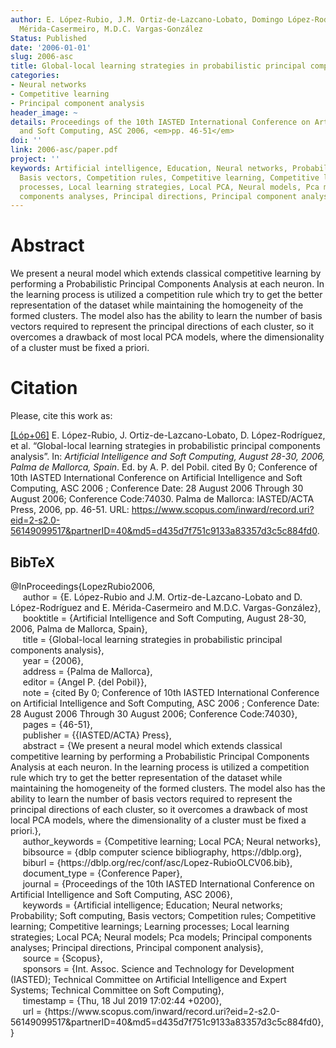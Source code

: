 ```yaml
---
author: E. López-Rubio, J.M. Ortiz-de-Lazcano-Lobato, Domingo López-Rodríguez, E.
  Mérida-Casermeiro, M.D.C. Vargas-González
Status: Published
date: '2006-01-01'
slug: 2006-asc
title: Global-local learning strategies in probabilistic principal components analysis
categories:
- Neural networks
- Competitive learning
- Principal component analysis
header_image: ~
details: Proceedings of the 10th IASTED International Conference on Artificial Intelligence
  and Soft Computing, ASC 2006, <em>pp. 46-51</em>
doi: ''
link: 2006-asc/paper.pdf
project: ''
keywords: Artificial intelligence, Education, Neural networks, Probability, Soft computing,
  Basis vectors, Competition rules, Competitive learning, Competitive learnings, Learning
  processes, Local learning strategies, Local PCA, Neural models, Pca models, Principal
  components analyses, Principal directions, Principal component analysis
---
```



# Abstract


We present a neural model which extends classical competitive learning by performing a Probabilistic Principal Components Analysis at each neuron. In the learning process is utilized a competition rule which try to get the better representation of the dataset while maintaining the homogeneity of the formed clusters. The model also has the ability to learn the number of basis vectors required to represent the principal directions of each cluster, so it overcomes a drawback of most local PCA models, where the dimensionality of a cluster must be fixed a priori.







# Citation
Please, cite this work as:


<a name=bib-LopezRubio2006></a>[[Lóp+06]](#cite-LopezRubio2006) E. López-Rubio, J. Ortiz-de-Lazcano-Lobato, D. López-Rodríguez, et al. “Global-local learning strategies in probabilistic principal components analysis”. In: _Artificial Intelligence and Soft Computing, August 28-30, 2006, Palma de Mallorca, Spain_. Ed. by A. P. del Pobil. cited By 0; Conference of 10th IASTED International Conference on Artificial Intelligence and Soft Computing, ASC 2006 ; Conference Date: 28 August 2006 Through 30 August 2006; Conference Code:74030. Palma de Mallorca: IASTED/ACTA Press, 2006, pp. 46-51. URL: [https://www.scopus.com/inward/record.uri?eid=2-s2.0-56149099517&partnerID=40&md5=d435d7f751c9133a83357d3c5c884fd0](https://www.scopus.com/inward/record.uri?eid=2-s2.0-56149099517&partnerID=40&md5=d435d7f751c9133a83357d3c5c884fd0).

::: {.callout-note appearance="minimal" collapse=true}

## BibTeX

@InProceedings{LopezRubio2006,<br>&nbsp;&nbsp;&nbsp;&nbsp;  author = {E. López-Rubio and J.M. Ortiz-de-Lazcano-Lobato and D. López-Rodríguez and E. Mérida-Casermeiro and M.D.C. Vargas-González},<br>&nbsp;&nbsp;&nbsp;&nbsp;  booktitle = {Artificial Intelligence and Soft Computing, August 28-30, 2006, Palma de Mallorca, Spain},<br>&nbsp;&nbsp;&nbsp;&nbsp;  title = {Global-local learning strategies in probabilistic principal components analysis},<br>&nbsp;&nbsp;&nbsp;&nbsp;  year = {2006},<br>&nbsp;&nbsp;&nbsp;&nbsp;  address = {Palma de Mallorca},<br>&nbsp;&nbsp;&nbsp;&nbsp;  editor = {Angel P. {del Pobil}},<br>&nbsp;&nbsp;&nbsp;&nbsp;  note = {cited By 0; Conference of 10th IASTED International Conference on Artificial Intelligence and Soft Computing, ASC 2006 ; Conference Date: 28 August 2006 Through 30 August 2006; Conference Code:74030},<br>&nbsp;&nbsp;&nbsp;&nbsp;  pages = {46-51},<br>&nbsp;&nbsp;&nbsp;&nbsp;  publisher = {{IASTED/ACTA} Press},<br>&nbsp;&nbsp;&nbsp;&nbsp;  abstract = {We present a neural model which extends classical competitive learning by performing a Probabilistic Principal Components Analysis at each neuron. In the learning process is utilized a competition rule which try to get the better representation of the dataset while maintaining the homogeneity of the formed clusters. The model also has the ability to learn the number of basis vectors required to represent the principal directions of each cluster, so it overcomes a drawback of most local PCA models, where the dimensionality of a cluster must be fixed a priori.},<br>&nbsp;&nbsp;&nbsp;&nbsp;  author_keywords = {Competitive learning; Local PCA; Neural networks},<br>&nbsp;&nbsp;&nbsp;&nbsp;  bibsource = {dblp computer science bibliography, https://dblp.org},<br>&nbsp;&nbsp;&nbsp;&nbsp;  biburl = {https://dblp.org/rec/conf/asc/Lopez-RubioOLCV06.bib},<br>&nbsp;&nbsp;&nbsp;&nbsp;  document_type = {Conference Paper},<br>&nbsp;&nbsp;&nbsp;&nbsp;  journal = {Proceedings of the 10th IASTED International Conference on Artificial Intelligence and Soft Computing, ASC 2006},<br>&nbsp;&nbsp;&nbsp;&nbsp;  keywords = {Artificial intelligence; Education; Neural networks; Probability; Soft computing, Basis vectors; Competition rules; Competitive learning; Competitive learnings; Learning processes; Local learning strategies; Local PCA; Neural models; Pca models; Principal components analyses; Principal directions, Principal component analysis},<br>&nbsp;&nbsp;&nbsp;&nbsp;  source = {Scopus},<br>&nbsp;&nbsp;&nbsp;&nbsp;  sponsors = {Int. Assoc. Science and Technology for Development (IASTED); Technical Committee on Artificial Intelligence and Expert Systems; Technical Committee on Soft Computing},<br>&nbsp;&nbsp;&nbsp;&nbsp;  timestamp = {Thu, 18 Jul 2019 17:02:44 +0200},<br>&nbsp;&nbsp;&nbsp;&nbsp;  url = {https://www.scopus.com/inward/record.uri?eid=2-s2.0-56149099517&partnerID=40&md5=d435d7f751c9133a83357d3c5c884fd0},<br>}

:::


